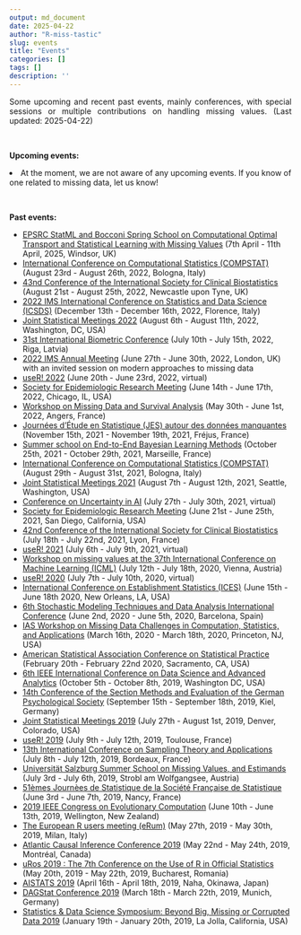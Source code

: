 ```yaml
---
output: md_document
date: 2025-04-22
author: "R-miss-tastic"
slug: events
title: "Events"
categories: []
tags: []
description: ''
---
```



<p align="justify">Some upcoming and recent past events, mainly conferences, with special sessions or multiple contributions on handling missing values. (Last updated: 2025-04-22)</p>

<!--more-->
<br>

<b>Upcoming events:</b>

<ul class="list-group" id="up-events-list">

</ul>
<li class="list-group-item"> At the moment, we are not aware of any upcoming events. If you know of one related to missing data, let us know!</li>
</br>

<b>Past events:</b>

<ul class="list-group" id="past-events-list">
<li class="list-group-item"> <a href="https://statml.io/index.php/statml-bocconi-spring-school-2025-uk-edition/" target="_blank">EPSRC StatML and Bocconi Spring School on Computational Optimal Transport and Statistical Learning with Missing Values</a> (7th April - 11th April, 2025, Windsor, UK)</li>
<li class="list-group-item"> <a href="http://www.compstat2022.org/" target="_blank">International Conference on Computational Statistics (COMPSTAT)</a> (August 23rd - August 26th, 2022, Bologna, Italy)</li>
<li class="list-group-item"> <a href="http://www.iscb2021.info/en" target="_blank">43nd Conference of the International Society for Clinical Biostatistics</a> (August 21st - August 25th, 2022, Newcastle upon Tyne, UK)</li>
<li class="list-group-item"> <a href="https://sites.google.com/view/icsds2022" target="_blank">2022 IMS International Conference on Statistics and Data Science (ICSDS)</a> (December 13th - December 16th, 2022, Florence, Italy)</li>
<li class="list-group-item"> <a href="https://ww2.amstat.org/meetings/jsm/2022/" target="_blank">Joint Statistical Meetings 2022</a> (August 6th - August 11th, 2022, Washington, DC, USA)</li>
<li class="list-group-item"> <a href="https://www.ibc2022.org/home" target="_blank">31st International Biometric Conference</a> (July 10th - July 15th, 2022, Riga, Latvia)</li>
<li class="list-group-item"> <a href="https://www.imsannualmeeting-london2022.com/" target="_blank">2022 IMS Annual Meeting</a> (June 27th - June 30th, 2022, London, UK) with an invited session on modern approaches to missing data</li>
<li class="list-group-item"> <a href="https://user2022.r-project.org/" target="_blank">useR! 2022</a> (June 20th - June 23rd, 2022, virtual)</li>
<li class="list-group-item"> <a href="https://epiresearch.org/annual-meeting/2022-meeting/" target="_blank">Society for Epidemiologic Research Meeting</a> (June 14th - June 17th, 2022, Chicago, IL, USA)</li>
<li class="list-group-item"> <a href="https://mdsa2022.sciencesconf.org/" target="_blank">Workshop on Missing Data and Survival Analysis</a> (May 30th - June 1st, 2022, Angers, France)</li>
<li class="list-group-item"> <a href="https://www.sfds.asso.fr/fr/group/activites_et_parrainages/540-journees_detude_en_statistique_jes/" target="_blank">Journées d’Étude en Statistique (JES) autour des données manquantes</a> (November 15th, 2021 - November 19th, 2021, Fréjus, France)</li>
<li class="list-group-item"> <a href="https://bayesatcirm.github.io/" target="_blank">Summer school on End-to-End Bayesian Learning Methods</a> (October 25th, 2021 - October 29th, 2021, Marseille, France)</li>
<li class="list-group-item"> <a href="http://www.compstat2021.org/" target="_blank">International Conference on Computational Statistics (COMPSTAT)</a> (August 29th - August 31st, 2021, Bologna, Italy)</li>
<li class="list-group-item"> <a href="https://ww2.amstat.org/meetings/jsm/2021/" target="_blank">Joint Statistical Meetings 2021</a> (August 7th - August 12th, 2021, Seattle, Washington, USA)</li>
<li class="list-group-item"> <a href="https://www.auai.org/uai2021/" target="_blank">Conference on Uncertainty in AI</a> (July 27th - July 30th, 2021, virtual)</li>
<li class="list-group-item"> <a href="https://epiresearch.org/annual-meeting/2021-meeting/" target="_blank">Society for Epidemiologic Research Meeting</a> (June 21st - June 25th, 2021, San Diego, California, USA)</li>
<li class="list-group-item"> <a href="http://www.iscb2021.info/en" target="_blank">42nd Conference of the International Society for Clinical Biostatistics</a> (July 18th - July 22nd, 2021, Lyon, France)</li>
<li class="list-group-item"> <a href="https://user2021.r-project.org/" target="_blank">useR! 2021</a> (July 6th - July 9th, 2021, virtual)</li>
<li class="list-group-item"> <a href="https://artemiss-workshop.github.io/" target="_blank">Workshop on missing values at the 37th International Conference on Machine Learning (ICML)</a> (July 12th - July 18th, 2020, Vienna, Austria)</li>
<li class="list-group-item"> <a href="https://user2020.r-project.org/" target="_blank">useR! 2020</a> (July 7th - July 10th, 2020, virtual)</li>
<li class="list-group-item"> <a href="https://ww2.amstat.org/meetings/ices/2020/conferenceinfo.cfm" target="_blank">International Conference on Establishment Statistics (ICES)</a> (June 15th - June 18th 2020, New Orleans, LA, USA)</li>
<li class="list-group-item"> <a href="http://www.smtda.net/" target="_blank">6th Stochastic Modeling Techniques and Data Analysis International Conference</a> (June 2nd, 2020 - June 5th, 2020, Barcelona, Spain)</li>
<li class="list-group-item"> <a href="https://www.math.ias.edu/sp/sycoe" target="_blank">IAS Workshop on Missing Data Challenges in Computation, Statistics, and Applications</a> (March 16th, 2020 - March 18th, 2020, Princeton, NJ, USA)</li>
<li class="list-group-item"> <a href="https://ww2.amstat.org/meetings/csp/2020/" target="_blank">American Statistical Association Conference on Statistical Practice</a> (February 20th - February 22nd 2020, Sacramento, CA, USA)</li>
<li class="list-group-item"> <a href="http://about-conference.dsaa2019.dsaa.co/" target="_blank">6th IEEE International Conference on Data Science and Advanced Analytics</a> (October 5th - October 8th, 2019, Washington DC, USA)</li>
<li class="list-group-item"> <a href="http://www.fgme2019.de/index.php?id=1&L=2" target="_blank">14th Conference of the Section Methods and Evaluation of the German Psychological Society</a> (September 15th - September 18th, 2019, Kiel, Germany)</li>
<li class="list-group-item"> <a href="http://ww2.amstat.org/meetings/jsm/2019/index.cfm" target="_blank">Joint Statistical Meetings 2019</a> (July 27th - August 1st, 2019, Denver, Colorado, USA)</li>
<li class="list-group-item"> <a href="http://user2019.r-project.org" target="_blank">useR! 2019</a> (July 9th - July 12th, 2019, Toulouse, France)</li>
<li class="list-group-item"> <a href="https://sampta2019.sciencesconf.org/?forward-action=index&forward-controller=index&lang=en" target="_blank">13th International Conference on Sampling Theory and Applications</a> (July 8th - July 12th, 2019, Bordeaux, France)</li>
<li class="list-group-item"> <a href="http://www.biometrische-gesellschaft.de/fileadmin/AG_Daten/Weiterbildung/PDFs/FlyerStrobl_V_2019.pdf" target="_blank">Universit&auml;t Salzburg Summer School on Missing Values, and Estimands</a> (July 3rd - July 6th, 2019, Strobl am Wolfgangsee, Austria)</li>
<li class="list-group-item"> <a href="http://www.jds2019.sfds.asso.fr/" target="_blank">51èmes Journ&#xE8;es de Statistique de la Soci&#xE9;t&#xE9; Fran&ccedil;aise de Statistique</a> (June 3rd - June 7th, 2019, Nancy, France)</li>
<li class="list-group-item"> <a href="http://cec2019.org/index.html" target="_blank">2019 IEEE Congress on Evolutionary Computation</a> (June 10th - June 13th, 2019, Wellington, New Zealand)</li>
<li class="list-group-item"> <a href="http://2020.erum.io/" target="_blank">The European R users meeting (eRum)</a> (May 27th, 2019 - May 30th, 2019, Milan, Italy)</li>
<li class="list-group-item"> <a href="https://www.mcgill.ca/epi-biostat-occh/news-events/atlantic-causal-inference-conference-2019" target="_blank">Atlantic Causal Inference Conference 2019</a> (May 22nd - May 24th, 2019, Montr&#xE9;al, Canada)</li>
<li class="list-group-item"> <a href="http://www.r-project.ro/conference2019.html" target="_blank">uRos 2019 : The 7th Conference on the Use of R in Official Statistics</a> (May 20th, 2019 - May 22th, 2019, Bucharest, Romania)</li>
<li class="list-group-item"> <a href="https://www.aistats.org" target="_blank">AISTATS 2019</a> (April 16th - April 18th, 2019, Naha, Okinawa, Japan)</li>
<li class="list-group-item"> <a href="https://www.dagstat2019.statistik.uni-muenchen.de/index.html" target="_blank">DAGStat Conference 2019</a> (March 18th - March 22th, 2019, Munich, Germany)</li>
<li class="list-group-item"> <a href="http://datascience.ucsd.edu/statistics-symposium/" target="_blank">Statistics & Data Science Symposium: Beyond Big, Missing or Corrupted Data 2019</a> (January 19th - January 20th, 2019, La Jolla, California, USA)</li>
</ul>

</br>
